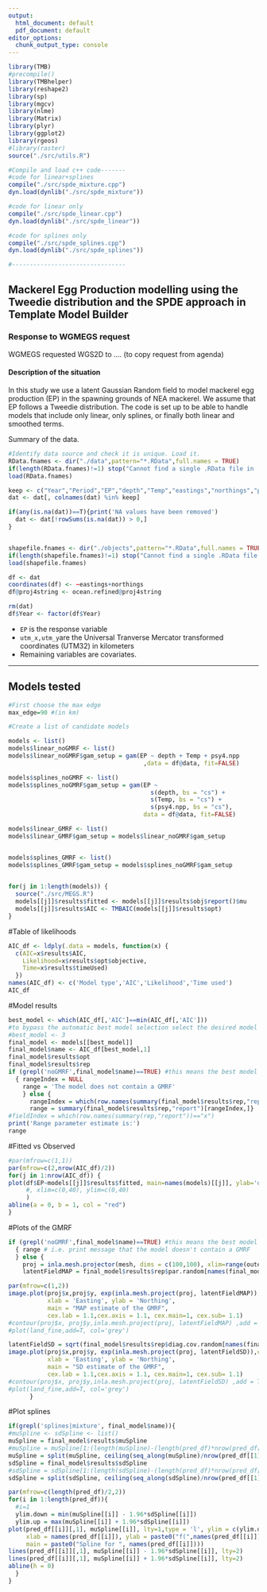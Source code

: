```yaml
---
output:
  html_document: default
  pdf_document: default
editor_options: 
  chunk_output_type: console
---
```

```r
library(TMB)
#precompile()
library(TMBhelper)
library(reshape2)
library(sp)
library(mgcv)
library(nlme)
library(Matrix)
library(plyr)
library(ggplot2)
library(rgeos)
#library(raster)
source("./src/utils.R")

#Compile and load c++ code-------
#code for linear+splines
compile("./src/spde_mixture.cpp")
dyn.load(dynlib("./src/spde_mixture"))

#code for linear only
compile("./src/spde_linear.cpp")
dyn.load(dynlib("./src/spde_linear"))

#code for splines only
compile("./src/spde_splines.cpp")
dyn.load(dynlib("./src/spde_splines"))

#--------------------------------
```


## **Mackerel Egg Production modelling using the Tweedie distribution and the SPDE approach in Template Model Builder** 

### Response to WGMEGS request
WGMEGS requested WGS2D to .... (to copy request from agenda)

#### Description of the situation
In this study we use a latent Gaussian Random field to model mackerel egg production (EP) in the spawning grounds of NEA mackerel. We assume that EP follows a Tweedie distribution. The code is set up to be able to handle models that include only linear, only splines, or finally both linear and smoothed terms. 

Summary of the data.

```r
#Identify data source and check it is unique. Load it.
RData.fnames <- dir("./data",pattern="*.RData",full.names = TRUE)
if(length(RData.fnames)!=1) stop("Cannot find a single .RData file in ./data")
load(RData.fnames)

keep <- c("Year","Period","EP","depth","Temp","eastings","northings","psy4.npp")
dat <- dat[, colnames(dat) %in% keep]

if(any(is.na(dat))==T){print('NA values have been removed')
  dat <- dat[!rowSums(is.na(dat)) > 0,]
}


shapefile.fnames <- dir("./objects",pattern="*.RData",full.names = TRUE)
if(length(shapefile.fnames)!=1) stop("Cannot find a single .RData file in ./objects")
load(shapefile.fnames)

df <- dat 
coordinates(df) <- ~eastings+northings
df@proj4string <- ocean.refined@proj4string

rm(dat)
df$Year <- factor(df$Year)
```
* `EP` is the response variable
* `utm_x,utm_y`are the Universal Tranverse Mercator transformed coordinates (UTM32) in kilometers
* Remaining variables are covariates.

***
## Models tested

```r
#First choose the max edge
max_edge=90 #(in km)

#Create a list of candidate models

models <- list()
models$linear_noGMRF <- list()
models$linear_noGMRF$gam_setup = gam(EP ~ depth + Temp + psy4.npp
                                      ,data = df@data, fit=FALSE)

models$splines_noGMRF <- list()
models$splines_noGMRF$gam_setup = gam(EP ~
                                        s(depth, bs = "cs") +
                                        s(Temp, bs = "cs") +
                                        s(psy4.npp, bs = "cs"),
                                      data = df@data, fit=FALSE)

models$linear_GMRF <- list()
models$linear_GMRF$gam_setup = models$linear_noGMRF$gam_setup


models$splines_GMRF <- list()
models$splines_GMRF$gam_setup = models$splines_noGMRF$gam_setup
 

for(j in 1:length(models)) {
  source("./src/MEGS.R")
  models[[j]]$results$fitted <- models[[j]]$results$obj$report()$mu
  models[[j]]$results$AIC <- TMBAIC(models[[j]]$results$opt)
}
```

#Table of likelihoods
```r

AIC_df <- ldply(.data = models, function(x) {
  c(AIC=x$results$AIC,
    Likelihood=x$results$opt$objective,
    Time=x$results$timeUsed)
  })
names(AIC_df) <- c('Model type','AIC','Likelihood','Time used')
AIC_df
```

#Model results 
```r
best_model <- which(AIC_df[,'AIC']==min(AIC_df[,'AIC']))
#to bypass the automatic best model selection select the desired model manually by uncommenting the line below
#best_model <- 3
final_model <- models[[best_model]]
final_model$name <- AIC_df[best_model,1]
final_model$results$opt
final_model$results$rep
if (grepl('noGMRF',final_model$name)==TRUE) #this means the best model doesn't contain a GMRF
  { rangeIndex = NULL
    range = 'The model does not contain a GMRF'
    } else {
      rangeIndex = which(row.names(summary(final_model$results$rep,"report"))=="range")
      range = summary(final_model$results$rep,"report")[rangeIndex,]}
#fieldIndex = which(row.names(summary(rep,"report"))=="x")
print('Range parameter estimate is:')
range
```

#Fitted vs Observed
```r
#par(mfrow=c(1,1))
par(mfrow=c(2,nrow(AIC_df)/2))
for(j in 1:nrow(AIC_df)) {
plot(df$EP~models[[j]]$results$fitted, main=names(models)[[j]], ylab='observed', xlab='fitted'
     #, xlim=c(0,40), ylim=c(0,40)
     )
abline(a = 0, b = 1, col = "red")
}
```

#Plots of the GMRF
```r
if (grepl('noGMRF',final_model$name)==TRUE) #this means the best model doesn't contain a GMRF
  { range # i.e. print message that the model doesn't contain a GMRF
  } else {
    proj = inla.mesh.projector(mesh, dims = c(100,100), xlim=range(outer_boundary$loc[,1]), ylim=range(outer_boundary$loc[,2]))
    latentFieldMAP = final_model$results$rep$par.random[names(final_model$results$rep$par.random)=="x"] / exp(final_model$results$rep$par.fixed[which(names(final_model$results$rep$par.fixed)=="log_tau")])

par(mfrow=c(1,2))
image.plot(proj$x,proj$y, exp(inla.mesh.project(proj, latentFieldMAP)),col =  colorRampPalette(c("white","yellow", "red"))(12),
           xlab = 'Easting', ylab = 'Northing',
           main = "MAP estimate of the GMRF",
           cex.lab = 1.1,cex.axis = 1.1, cex.main=1, cex.sub= 1.1)
#contour(proj$x, proj$y,inla.mesh.project(proj, latentFieldMAP) ,add = T,labcex  = 1,cex = 1)
#plot(land_fine,add=T, col='grey')

latentFieldSD = sqrt(final_model$results$rep$diag.cov.random[names(final_model$results$rep$par.random)=="x"])/exp(final_model$results$rep$par.fixed[which(names(final_model$results$rep$par.fixed)=="log_tau")])
image.plot(proj$x,proj$y, exp(inla.mesh.project(proj, latentFieldSD)),col =  colorRampPalette(c("white","yellow", "red"))(12),
           xlab = 'Easting', ylab = 'Northing',
           main = "SD estimate of the GMRF",
           cex.lab = 1.1,cex.axis = 1.1, cex.main=1, cex.sub= 1.1)
#contour(proj$x, proj$y,inla.mesh.project(proj, latentFieldSD) ,add = T,labcex  = 1,cex = 1)
#plot(land_fine,add=T, col='grey')
      }
```

#Plot splines
```r
if(grepl('splines|mixture', final_model$name)){
#muSpline <- sdSpline <- list()
muSpline = final_model$results$muSpline
#muSpline = muSpline[1:(length(muSpline)-(length(pred_df)*nrow(pred_df[[1]])))]
muSpline = split(muSpline, ceiling(seq_along(muSpline)/nrow(pred_df[[1]])))
sdSpline = final_model$results$sdSpline
#sdSpline = sdSpline[1:(length(sdSpline)-(length(pred_df)*nrow(pred_df[[1]])))]
sdSpline = split(sdSpline, ceiling(seq_along(sdSpline)/nrow(pred_df[[1]])))

par(mfrow=c(length(pred_df)/2,2))
for(i in 1:length(pred_df)){
  #i=1
  ylim.down = min(muSpline[[i]] - 1.96*sdSpline[[i]])
  ylim.up = max(muSpline[[i]] + 1.96*sdSpline[[i]])
plot(pred_df[[i]][,1], muSpline[[i]], lty=1,type = 'l', ylim = c(ylim.down,ylim.up),
     xlab = names(pred_df[[i]]), ylab = paste0("f(",names(pred_df[[i]]),")"),
     main = paste0("Spline for ", names(pred_df[[i]])))
lines(pred_df[[i]][,1], muSpline[[i]] - 1.96*sdSpline[[i]], lty=2)
lines(pred_df[[i]][,1], muSpline[[i]] + 1.96*sdSpline[[i]], lty=2)
abline(h = 0)
  }
}


```
